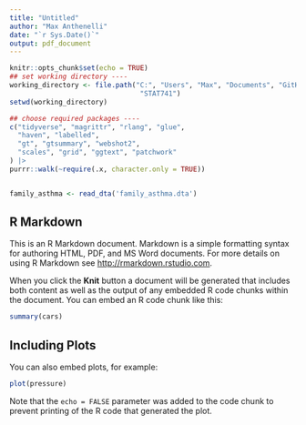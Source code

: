 ```yaml
---
title: "Untitled"
author: "Max Anthenelli"
date: "`r Sys.Date()`"
output: pdf_document
---
```


```r
knitr::opts_chunk$set(echo = TRUE)
## set working directory ----
working_directory <- file.path("C:", "Users", "Max", "Documents", "GitHub",
                                "STAT741")
setwd(working_directory)

## choose required packages ----
c("tidyverse", "magrittr", "rlang", "glue",
  "haven", "labelled",
  "gt", "gtsummary", "webshot2", 
  "scales", "grid", "ggtext", "patchwork"
) |>
purrr::walk(~require(.x, character.only = TRUE))


family_asthma <- read_dta('family_asthma.dta')
```

## R Markdown

This is an R Markdown document. Markdown is a simple formatting syntax for authoring HTML, PDF, and MS Word documents. For more details on using R Markdown see <http://rmarkdown.rstudio.com>.

When you click the **Knit** button a document will be generated that includes both content as well as the output of any embedded R code chunks within the document. You can embed an R code chunk like this:

```r
summary(cars)
```

## Including Plots

You can also embed plots, for example:

```r
plot(pressure)
```

Note that the `echo = FALSE` parameter was added to the code chunk to prevent printing of the R code that generated the plot.
